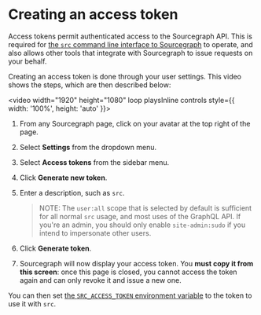 # Creating an access token

Access tokens permit authenticated access to the Sourcegraph API. This is required for [the `src` command line interface to Sourcegraph](/cli/) to operate, and also allows other tools that integrate with Sourcegraph to issue requests on your behalf.

Creating an access token is done through your user settings. This video shows the steps, which are then described below:

<video width="1920" height="1080" loop playsInline controls style={{ width: '100%', height: 'auto' }}>
  <source src="https://sourcegraphstatic.com/docs/images/integration/cli/token.mp4" type="video/mp4"/>
</video>

1. From any Sourcegraph page, click on your avatar at the top right of the page.
2. Select **Settings** from the dropdown menu.
3. Select **Access tokens** from the sidebar menu.
4. Click **Generate new token**.
5. Enter a description, such as `src`.

    > NOTE: The `user:all` scope that is selected by default is sufficient for all normal `src` usage, and most uses of the GraphQL API. If you're an admin, you should only enable `site-admin:sudo` if you intend to impersonate other users.
6. Click **Generate token**.
7. Sourcegraph will now display your access token. You **must copy it from this screen**: once this page is closed, you cannot access the token again and can only revoke it and issue a new one.

You can then set [the `SRC_ACCESS_TOKEN` environment variable](/cli/explanations/env) to the token to use it with `src`.
